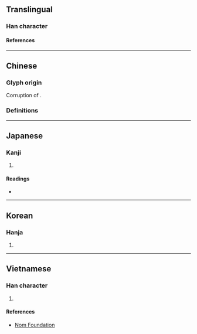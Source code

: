 {{also|器}}
{{character info}}
==Translingual==

===Han character===
{{Han char|rn=30|rad=口|as=12|sn=15|four=66661|canj=RRMRR|ids=⿳吅工吅}}

====References====
{{Han ref|kx=0209.010|dkj=04311|dj=0431.240|hdz=10683.010|uh=5650}}

----

==Chinese==

===Glyph origin===
Corruption of {{zh-l|*器}}.

===Definitions===
{{zh-see|器|v}}

----

==Japanese==

===Kanji===
{{ja-kanji|grade=|rs=口12}}

# {{rfdef|ja|sort=口12}}

====Readings====
* {{ja-readings|on=[[き]] (ki)|kun=[[うつわ]] (utsuwa)}}

----

==Korean==

===Hanja===
{{ko-hanja|hangeul=기|rv=gi|mr=ki}}

# {{rfdef|ko|sort=口12}}

----

==Vietnamese==

===Han character===
{{vi-readings|reading=khí|rs=口12}}

# {{rfdef|vi|sort=口12}}

====References====
* [http://nomfoundation.org/common/nom_details.php?codepoint=5650 Nom Foundation]
